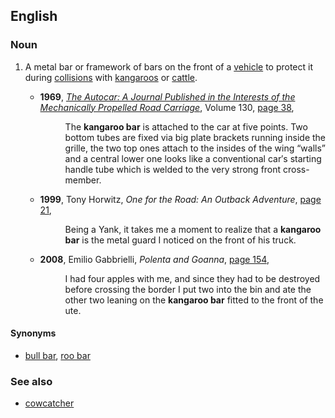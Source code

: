 ==English==

===Noun===
{{en-noun|head=[[kangaroo]] [[bar]]}}

# {{label|en|Australia|colloquial}} A metal bar or framework of bars on the front of a [[vehicle]] to protect it during [[collision]]s with [[kangaroo]]s or [[cattle]].
#* '''1969''', ''[[w:Autocar|The Autocar: A Journal Published in the Interests of the Mechanically Propelled Road Carriage]]'', Volume 130, [http://books.google.com.au/books?id=imAjAQAAMAAJ&q=%22kangaroo+bar%22|%22kangaroo+bars%22+-intitle:%22%22+-inauthor:%22%22&dq=%22kangaroo+bar%22|%22kangaroo+bars%22+-intitle:%22%22+-inauthor:%22%22&hl=en&sa=X&ei=OwCUT9GuGu6OiAfY07GtBA&redir_esc=y page 38],
#*: The '''kangaroo bar''' is attached to the car at five points. Two bottom tubes are fixed via big plate brackets running inside the grille, the two top ones attach to the insides of the wing “walls” and a central lower one looks like a conventional car′s starting handle tube which is welded to the very strong front cross-member.
#* '''1999''', Tony Horwitz, ''One for the Road: An Outback Adventure'', [http://books.google.com.au/books?id=4yMxAQAAIAAJ&q=%22kangaroo+bar%22|%22kangaroo+bars%22+-intitle:%22%22+-inauthor:%22%22&dq=%22kangaroo+bar%22|%22kangaroo+bars%22+-intitle:%22%22+-inauthor:%22%22&hl=en&sa=X&ei=K_6TT6L6FeGeiAeqhrWZBA&redir_esc=y page 21],
#*: Being a Yank, it takes me a moment to realize that a '''kangaroo bar''' is the metal guard I noticed on the front of his truck.
#* '''2008''', Emilio Gabbrielli, ''Polenta and Goanna'', [http://books.google.com.au/books?id=UouywkTy0QkC&pg=PA154&dq=%22kangaroo+bar%22|%22kangaroo+bars%22+-intitle:%22%22+-inauthor:%22%22&hl=en&sa=X&ei=K_yTT9z3F4ahmQXqq5TPAQ&redir_esc=y#v=onepage&q=%22kangaroo%20bar%22|%22kangaroo%20bars%22%20-intitle%3A%22%22%20-inauthor%3A%22%22&f=false page 154],
#*: I had four apples with me, and since they had to be destroyed before crossing the border I put two into the bin and ate the other two leaning on the '''kangaroo bar''' fitted to the front of the ute.

====Synonyms====
* [[bull bar]], [[roo bar]]

===See also===
* [[cowcatcher]]